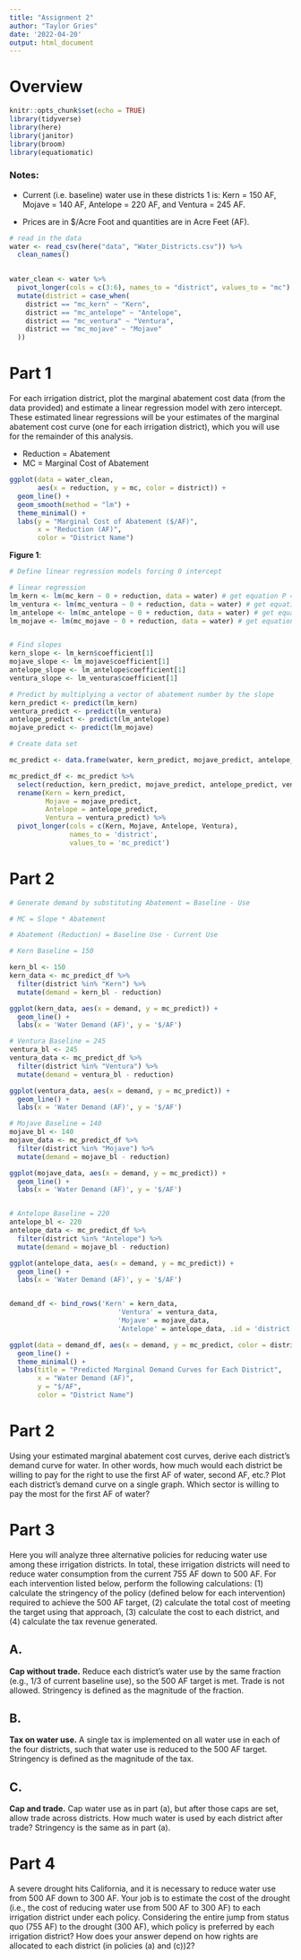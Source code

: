 ```yaml
---
title: "Assignment 2"
author: "Taylor Gries"
date: '2022-04-20'
output: html_document
---
```


# Overview 

```r
knitr::opts_chunk$set(echo = TRUE)
library(tidyverse)
library(here)
library(janitor)
library(broom)
library(equatiomatic)
```

### Notes:

- Current (i.e. baseline) water use in these districts 1 is: Kern = 150 AF, Mojave = 140 AF, Antelope = 220 AF, and Ventura = 245 AF.

- Prices are in $/Acre Foot and quantities are in Acre Feet (AF).

```r
# read in the data
water <- read_csv(here("data", "Water_Districts.csv")) %>% 
  clean_names()
  
```

```r
water_clean <- water %>% 
  pivot_longer(cols = c(3:6), names_to = "district", values_to = "mc") %>% 
  mutate(district = case_when(
    district == "mc_kern" ~ "Kern", 
    district == "mc_antelope" ~ "Antelope", 
    district == "mc_ventura" ~ "Ventura", 
    district == "mc_mojave" ~ "Mojave"
  ))
```

# Part 1

For each irrigation district, plot the marginal abatement cost data (from the data provided) and
estimate a linear regression model with zero intercept. These estimated linear regressions will be your
estimates of the marginal abatement cost curve (one for each irrigation district), which you will use for
the remainder of this analysis.

- Reduction = Abatement
- MC = Marginal Cost of Abatement

```r
ggplot(data = water_clean, 
       aes(x = reduction, y = mc, color = district)) +
  geom_line() + 
  geom_smooth(method = "lm") +
  theme_minimal() +
  labs(y = "Marginal Cost of Abatement ($/AF)", 
       x = "Reduction (AF)",
       color = "District Name")
```
**Figure 1**: 


```r
# Define linear regression models forcing 0 intercept

# linear regression
lm_kern <- lm(mc_kern ~ 0 + reduction, data = water) # get equation P = 2.29A 
lm_ventura <- lm(mc_ventura ~ 0 + reduction, data = water) # get equation P = 1.78(A) 
lm_antelope <- lm(mc_antelope ~ 0 + reduction, data = water) # get equation P = 3.8(A) 
lm_mojave <- lm(mc_mojave ~ 0 + reduction, data = water) # get equation P = 2.86(A) 


# Find slopes
kern_slope <- lm_kern$coefficient[1]
mojave_slope <- lm_mojave$coefficient[1]
antelope_slope <- lm_antelope$coefficient[1]
ventura_slope <- lm_ventura$coefficient[1]

# Predict by multiplying a vector of abatement number by the slope
kern_predict <- predict(lm_kern)
ventura_predict <- predict(lm_ventura)
antelope_predict <- predict(lm_antelope)
mojave_predict <- predict(lm_mojave)

# Create data set

mc_predict <- data.frame(water, kern_predict, mojave_predict, antelope_predict, ventura_predict) 

mc_predict_df <- mc_predict %>% 
  select(reduction, kern_predict, mojave_predict, antelope_predict, ventura_predict) %>% 
  rename(Kern = kern_predict,
         Mojave = mojave_predict,
         Antelope = antelope_predict,
         Ventura = ventura_predict) %>% 
  pivot_longer(cols = c(Kern, Mojave, Antelope, Ventura),
               names_to = 'district',
               values_to = 'mc_predict')

```


# Part 2

```r
# Generate demand by substituting Abatement = Baseline - Use 

# MC = Slope * Abatement

# Abatement (Reduction) = Baseline Use - Current Use

# Kern Baseline = 150 

kern_bl <- 150
kern_data <- mc_predict_df %>%
  filter(district %in% "Kern") %>%
  mutate(demand = kern_bl - reduction)

ggplot(kern_data, aes(x = demand, y = mc_predict)) +
  geom_line() + 
  labs(x = 'Water Demand (AF)', y = '$/AF')

# Ventura Baseline = 245
ventura_bl <- 245
ventura_data <- mc_predict_df %>%
  filter(district %in% "Ventura") %>%
  mutate(demand = ventura_bl - reduction)

ggplot(ventura_data, aes(x = demand, y = mc_predict)) +
  geom_line() + 
  labs(x = 'Water Demand (AF)', y = '$/AF')

# Mojave Baseline = 140 
mojave_bl <- 140
mojave_data <- mc_predict_df %>%
  filter(district %in% "Mojave") %>%
  mutate(demand = mojave_bl - reduction)

ggplot(mojave_data, aes(x = demand, y = mc_predict)) +
  geom_line() + 
  labs(x = 'Water Demand (AF)', y = '$/AF')


# Antelope Baseline = 220 
antelope_bl <- 220
antelope_data <- mc_predict_df %>%
  filter(district %in% "Antelope") %>%
  mutate(demand = mojave_bl - reduction)

ggplot(antelope_data, aes(x = demand, y = mc_predict)) +
  geom_line() + 
  labs(x = 'Water Demand (AF)', y = '$/AF')


demand_df <- bind_rows('Kern' = kern_data,
                           'Ventura' = ventura_data,
                           'Mojave' = mojave_data, 
                           'Antelope' = antelope_data, .id = 'district')
```


```r
ggplot(data = demand_df, aes(x = demand, y = mc_predict, color = district)) + 
  geom_line() +
  theme_minimal() +
  labs(title = "Predicted Marginal Demand Curves for Each District", 
       x = "Water Demand (AF)", 
       y = "$/AF",
       color = "District Name")

```


# Part 2

Using your estimated marginal abatement cost curves, derive each district’s demand curve for water.
In other words, how much would each district be willing to pay for the right to use the first AF of water,
second AF, etc.? Plot each district’s demand curve on a single graph. Which sector is willing to pay the
most for the first AF of water?




# Part 3

Here you will analyze three alternative policies for reducing water use among these irrigation districts.
In total, these irrigation districts will need to reduce water consumption from the current 755 AF down
to 500 AF. For each intervention listed below, perform the following calculations: (1) calculate the
stringency of the policy (defined below for each intervention) required to achieve the 500 AF target, (2)
calculate the total cost of meeting the target using that approach, (3) calculate the cost to each district,
and (4) calculate the tax revenue generated.

## A. 

**Cap without trade.** Reduce each district’s water use by the same fraction (e.g., 1/3 of current
baseline use), so the 500 AF target is met. Trade is not allowed. Stringency is defined as the
magnitude of the fraction.


## B. 

**Tax on water use.** A single tax is implemented on all water use in each of the four districts, such
that water use is reduced to the 500 AF target. Stringency is defined as the magnitude of the
tax.

## C.

**Cap and trade.** Cap water use as in part (a), but after those caps are set, allow trade across
districts. How much water is used by each district after trade? Stringency is the same as in part
(a).


# Part 4

A severe drought hits California, and it is necessary to reduce water use from 500 AF down to 300 AF. Your
job is to estimate the cost of the drought (i.e., the cost of reducing water use from 500 AF to 300 AF) to
each irrigation district under each policy. Considering the entire jump from status quo (755 AF) to the
drought (300 AF), which policy is preferred by each irrigation district? How does your answer depend on
how rights are allocated to each district (in policies (a) and (c))2? 
